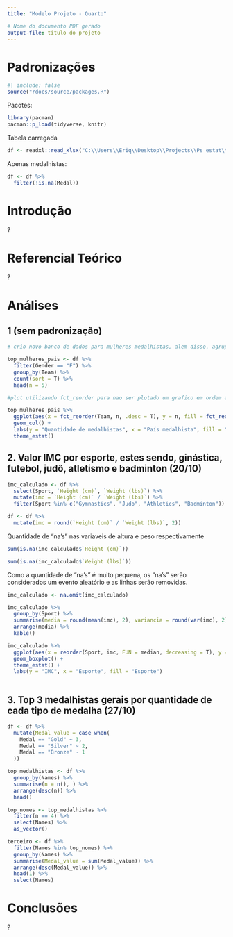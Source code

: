 ```yaml
---
title: "Modelo Projeto - Quarto"

# Nome do documento PDF gerado
output-file: titulo do projeto
---
```


# Padronizações

```r
#| include: false
source("rdocs/source/packages.R")
```


Pacotes:

```r
library(pacman)
pacman::p_load(tidyverse, knitr)

```


Tabela carregada

```r
df <- readxl::read_xlsx("C:\\Users\\Eriq\\Desktop\\Projects\\Ps estat\\Olimpiadas 2000 - 2016.xlsx")
```


Apenas medalhistas:

```r
df <- df %>%
  filter(!is.na(Medal))
```


# Introdução

?

# Referencial Teórico

?

# Análises

## 1 (sem padronização)


```r

# crio novo banco de dados para mulheres medalhistas, alem disso, agrupo por equipes e faco a frequencia para cada um de forma ordenada e ficando apenas os 5 primeiros.

top_mulheres_pais <- df %>% 
  filter(Gender == "F") %>% 
  group_by(Team) %>%
  count(sort = T) %>%
  head(n = 5) 

#plot utilizando fct_reorder para nao ser plotado um grafico em ordem alfabetica no lugar de ordenado por mais medalhas.

top_mulheres_pais %>%
  ggplot(aes(x = fct_reorder(Team, n, .desc = T), y = n, fill = fct_reorder(Team, n, .desc = T))) +
  geom_col() +
  labs(y = "Quantidade de medalhistas", x = "País medalhista", fill = "Países") +
  theme_estat()

```

## 2. Valor IMC por esporte, estes sendo, ginástica, futebol, judô, atletismo e badminton (20/10)

```r

imc_calculado <- df %>%
  select(Sport, `Height (cm)`, `Weight (lbs)`) %>%
  mutate(imc = `Height (cm)` / `Weight (lbs)`) %>%
  filter(Sport %in% c("Gymnastics", "Judo", "Athletics", "Badminton"))

df <- df %>%
  mutate(imc = round(`Height (cm)` / `Weight (lbs)`, 2))

```

Quantidade de "na's" nas variaveis de altura e peso respectivamente

```r

sum(is.na(imc_calculado$`Height (cm)`))
```

```r

sum(is.na(imc_calculado$`Weight (lbs)`))
```

Como a quantidade de "na's" é muito pequena, os "na's" serão considerados um evento aleatório e as linhas serão removidas.

```r
imc_calculado <- na.omit(imc_calculado)
```

```r

imc_calculado %>%
  group_by(Sport) %>%
  summarise(media = round(mean(imc), 2), variancia = round(var(imc), 2), mediana = round(median(imc), 2)) %>%
  arrange(media) %>%
  kable()

```

```r

imc_calculado %>%
  ggplot(aes(x = reorder(Sport, imc, FUN = median, decreasing = T), y = imc, fill = reorder(Sport, imc, FUN = median, decreasing = T))) +
  geom_boxplot() +
  theme_estat() +
  labs(y = "IMC", x = "Esporte", fill = "Esporte")
  
```

## 3. Top 3 medalhistas gerais por quantidade de cada tipo de medalha (27/10)


```r
df <- df %>%
  mutate(Medal_value = case_when(
    Medal == "Gold" ~ 3,
    Medal == "Silver" ~ 2,
    Medal == "Bronze" ~ 1
  ))
```




```r

top_medalhistas <- df %>%
  group_by(Names) %>%
  summarise(n = n(), ) %>%
  arrange(desc(n)) %>%
  head()


```


```r

top_nomes <- top_medalhistas %>%
  filter(n == 4) %>%
  select(Names) %>%
  as_vector()

terceiro <- df %>%
  filter(Names %in% top_nomes) %>%
  group_by(Names) %>%
  summarise(Medal_value = sum(Medal_value)) %>%
  arrange(desc(Medal_value)) %>%
  head(1) %>%
  select(Names) 

```







# Conclusões

?
